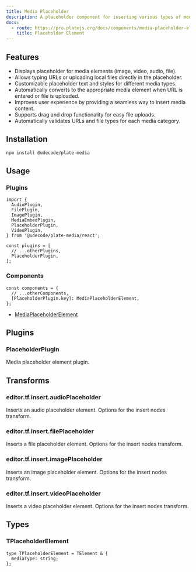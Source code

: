 ```yaml
---
title: Media Placeholder
description: A placeholder component for inserting various types of media content into the editor.
docs:
  - route: https://pro.platejs.org/docs/components/media-placeholder-element
    title: Placeholder Element
---
```


<ComponentPreviewPro
  name="pro-iframe-demo"
  id="upload"
  component="upload"
/>

<PackageInfo>

## Features

- Displays placeholder for media elements (image, video, audio, file).
- Allows typing URLs or uploading local files directly in the placeholder.
- Customizable placeholder text and styles for different media types.
- Automatically converts to the appropriate media element when URL is entered or file is uploaded.
- Improves user experience by providing a seamless way to insert media content.
- Supports drag and drop functionality for easy file uploads.
- Automatically validates URLs and file types for each media category.

</PackageInfo>

## Installation


```bash
npm install @udecode/plate-media
```

## Usage

### Plugins

```tsx
import {
  AudioPlugin,
  FilePlugin,
  ImagePlugin,
  MediaEmbedPlugin,
  PlaceholderPlugin,
  VideoPlugin,
} from '@udecode/plate-media/react';
```

```tsx
const plugins = [
  // ...otherPlugins,
  PlaceholderPlugin,
];
```

### Components

```tsx
const components = {
  // ...otherComponents,
  [PlaceholderPlugin.key]: MediaPlaceholderElement,
};
```

- [MediaPlaceholderElement](https://pro.platejs.org/docs/components/media-placeholder-element)

## Plugins

### PlaceholderPlugin

Media placeholder element plugin.

## Transforms

### editor.tf.insert.audioPlaceholder

Inserts an audio placeholder element.
<APIParameters>
  <APIItem name="options" type="InsertNodesOptions">
    Options for the insert nodes transform.
  </APIItem>
</APIParameters>

### editor.tf.insert.filePlaceholder

Inserts a file placeholder element.
<APIParameters>
  <APIItem name="options" type="InsertNodesOptions">
    Options for the insert nodes transform.
  </APIItem>
</APIParameters>


### editor.tf.insert.imagePlaceholder

Inserts an image placeholder element.
<APIParameters>
  <APIItem name="options" type="InsertNodesOptions">
    Options for the insert nodes transform.
  </APIItem>
</APIParameters>

### editor.tf.insert.videoPlaceholder

Inserts a video placeholder element.
<APIParameters>
  <APIItem name="options" type="InsertNodesOptions">
    Options for the insert nodes transform.
  </APIItem>
</APIParameters>

## Types

### TPlaceholderElement

```tsx
type TPlaceholderElement = TElement & {
  mediaType: string;
};
```
